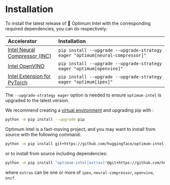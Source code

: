 <!---
Copyright 2022 The HuggingFace Team. All rights reserved.

Licensed under the Apache License, Version 2.0 (the "License");
you may not use this file except in compliance with the License.
You may obtain a copy of the License at

    http://www.apache.org/licenses/LICENSE-2.0

Unless required by applicable law or agreed to in writing, software
distributed under the License is distributed on an "AS IS" BASIS,
WITHOUT WARRANTIES OR CONDITIONS OF ANY KIND, either express or implied.
See the License for the specific language governing permissions and
limitations under the License.
-->

# Installation

To install the latest release of 🤗 Optimum Intel with the corresponding required dependencies, you can do respectively:

| Accelerator                                                                                                            | Installation                                                                 |
|:-----------------------------------------------------------------------------------------------------------------------|:-----------------------------------------------------------------------------|
| [Intel Neural Compressor (INC)](https://www.intel.com/content/www/us/en/developer/tools/oneapi/neural-compressor.html) | `pip install --upgrade --upgrade-strategy eager "optimum[neural-compressor]"`|
| [Intel OpenVINO](https://docs.openvino.ai )                                                                            | `pip install --upgrade --upgrade-strategy eager "optimum[openvino]"`         |
| [Intel Extension for PyTorch](https://intel.github.io/intel-extension-for-pytorch/#introduction)                       | `pip install --upgrade --upgrade-strategy eager "optimum[ipex]"`         |

The `--upgrade-strategy eager` option is needed to ensure `optimum-intel` is upgraded to the latest version.

We recommend creating a [virtual environment](https://packaging.python.org/en/latest/guides/installing-using-pip-and-virtual-environments/#creating-a-virtual-environment) and upgrading pip with :
```bash
python -m pip install --upgrade pip
```

Optimum Intel is a fast-moving project, and you may want to install from source with the following command:

```bash
python -m pip install git+https://github.com/huggingface/optimum-intel.git
```

or to install from source including dependencies:

```bash
python -m pip install "optimum-intel[extras]"@git+https://github.com/huggingface/optimum-intel.git
```

where `extras` can be one or more of `ipex`, `neural-compressor`, `openvino`, `nncf`.
